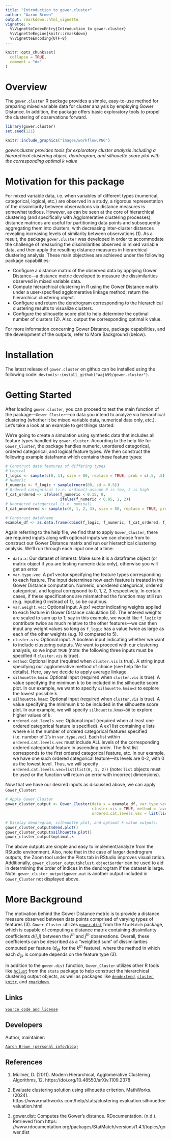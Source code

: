 ```yaml
---
title: "Introduction to gower.cluster"
author: "Aaron Brown"
output: rmarkdown::html_vignette
vignette: >
  %\VignetteIndexEntry{Introduction to gower.cluster}
  %\VignetteEngine{knitr::rmarkdown}
  %\VignetteEncoding{UTF-8}
---
```



```r
knitr::opts_chunk$set(
  collapse = TRUE,
  comment = "#>"
)
```



# Overview

The `gower.cluster` R package provides a simple, easy-to-use method for preparing mixed variable data for cluster analysis by employing Gower Distance. In addition, the package offers basic exploratory tools to propel the clustering of observations forward.

```r
library(gower.cluster)
set.seed(121)
```

```r

knitr::include_graphics("images/workflow.PNG")

```

*gower.cluster provides tools for exploratory cluster analysis including a hierarchical clustering object, dendrogram, and silhouette score plot with the corresponding optimal k value*



# Motivation for this package

For mixed variable data, i.e. when variables of different types (numerical, categorical, logical, etc.) are observed in a study, a rigorous representation of the dissimilarity between observations via distance measures is somewhat tedious. However, as can be seen at the core of hierarchical clustering (and specifically with Agglomerative clustering processes), distance matrices are useful for partitioning data points and subsequently aggregating them into clusters, with decreasing inter-cluster distances revealing increasing levels of similarity between observations (1). As a result, the package `gower.cluster` was developed in order to accommodate the challenge of measuring the dissimilarities observed in mixed variable data, and then apply the resulting distance measures in hierarchical clustering analysis. These main objectives are achieved under the following package capabilities:

* Configure a distance matrix of the observed data by applying Gower Distance—a distance metric developed to measure the dissimilarities observed in mixed variable data.
* Compute hierarchical clustering in R using the Gower Distance matrix under a user-specified agglomerative linkage method; return the hierarchical clustering object.
* Configure and return the dendrogram corresponding to the hierarchical clustering results to visualize clusters.
* Configure the silhouette score plot to help determine the optimal number of clusters (2). Also, output the corresponding optimal k value.

For more information concerning Gower Distance, package capabilities, and the development of the outputs, refer to More Background (below).



# Installation

The latest release of `gower.cluster` on github can be installed using the following code:
`devtools::install_github("aajb99/gower.cluster")`.



# Getting Started

After loading `gower.cluster`, you can proceed to test the main function of the package—`Gower_Cluster`—on data you intend to analyze via hierarchical clustering (whether it be mixed variable data, numerical data only, etc.). Let's take a look at an example to get things started:

We're going to create a simulation using synthetic data that includes all feature types handled by `gower.cluster`. According to the help file for `Gower_Cluster`, the package handles numeric, unordered categorical, ordered categorical, and logical feature types. We then construct the following example dataframe which contains these feature types:

```r

# Construct data features of differing types
# Logical
f_logic <- sample(c(0, 1), size = 80, replace = TRUE, prob = c(.5, .5))
# Numeric
f_numeric <- f_logic + sample(rnorm(80, sd = 0.5))
# Ordered categorical (i.e. ordinal)—assume 0 is low, 2 is high
f_cat_ordered <- ifelse(f_numeric < 0.15, 0, 
                        ifelse(f_numeric < 0.85, 1, 2))
# Unordered categorical (i.e. nominal)
f_cat_unordered <- sample(c(0, 1, 2, 3), size = 80, replace = TRUE, prob = c(.25, .25, .25, .25))

# Construct dataframe
example_df <- as.data.frame(cbind(f_logic, f_numeric, f_cat_ordered, f_cat_unordered))

```

Again referring to the help file, we find that to apply `Gower_Cluster`, there are required inputs along with optional inputs we can choose from to construct our Gower Distance matrix and run our hierarchical clustering analysis. We'll run through each input one at a time:

* `data.x`: Our dataset of interest. Make sure it is a dataframe object (or matrix object if you are testing numeric data only), otherwise you will get an error.
* `var.type.vec`: A px1 vector specifying the feature types corresponding to each feature. The input determines how each feature is treated in the Gower Distance computation. Numeric, unordered categorical, ordered categorical, and logical correpsond to 0, 1, 2, 3 respectively. In certain cases, if these specifications are mismatched the function may still run (e.g. inputting 0 instead of 1), so be cautious.
* `var.weight.vec`: Optional input. A px1 vector indicating weights applied to each feature in Gower Distance calculation (3). The entered weights are scaled to sum up to 1; say in this example, we would like `f_logic` to contribute twice as much relative to the other features—we can then input any weight values so long as `f_logic` has a value twice as large as each of the other weights (e.g. 10 compared to 5).
* `cluster.vis`: Optional input. A boolean input indicating whether we want to include clustering outputs. We want to proceed with our clustering analysis, so we input `TRUE` (note: the following three inputs must be specified if `cluster.vis` is true).
* `method`: Optional input (required when `cluster.vis` is true). A string input specifying our agglomerative method of choice (see help file for details). Here, say we decide to apply average linkage.
* `silhouette.kmin`: Optional input (required when `cluster.vis` is true). A value specifying the minimum k to be included in the silhouette score plot. In our example, we want to specify `silhouette.kmin=2` to explore the lowest possible k.
* `silhouette.kmax`: Optional input (required when `cluster.vis` is true). A value specifying the minimum k to be included in the silhouette score plot. In our example, we will specify `silhouette.kmax=30` to explore higher values of k.
* `ordered.cat.levels.vec`: Optional input (required when at least one ordered categorical feature is specified). A ex1 list containing e lists where e is the number of ordered categorical features specified (i.e. number of 2's in `var.type.vec`). Each list within `ordered.cat.levels.vec` must include ALL levels of the corresponding ordered categorical feature in ascending order. The first list corresponds to the first ordered categorical feature, etc. In our example, we have one such ordered categorical feature—its levels are 0-2, with 0 as the lowest level. Thus, we will specify `ordered.cat.levels.vec=list(list(0, 1, 2))` (note: `list` objects must be used or the function will return an error with incorrect dimensions).

Now that we have our desired inputs as discussed above, we can apply `Gower_Cluster`:

```r

# Apply Gower_Cluster
gower_cluster_output <- Gower_Cluster(data.x = example_df, var.type.vec = c(3, 0, 2, 1), var.weight.vec = c(10, 5, 5, 5), 
                                      cluster.vis = TRUE, method = 'average', silhouette.kmin = 2, silhouette.kmax = 30, 
                                      ordered.cat.levels.vec = list(list(0, 1, 2)))

# Display dendrogram, silhouette plot, and optimal k value outputs:
gower_cluster_output$dend.plot()
gower_cluster_output$silhouette.plot()
gower_cluster_output$optimal.k

```

The above outputs are simple and easy to implement/analyze from the RStudio environment. Also, note that in the case of larger dendrogram outputs, the Zoom tool under the Plots tab in RStudio improves visualization. Additionally, `gower_cluster_output$hclust.object$order` can be used to aid in determining the order of indices in the dendrogram if the dataset is large. Note: `gower_cluster_output$gower.mat` is another output included in `Gower_Cluster` not displayed above.



# More Background

The motivation behind the Gower Distance metric is to provide a distance measure observed between data points comprised of varying types of features (3). `Gower_Cluster` utilizes [`gower.dist`](https://www.rdocumentation.org/packages/StatMatch/versions/1.4.1/topics/gower.dist) from the `StatMatch` package, which is capable of computing a distance matrix containing dissimilarity coefficients $d(i,j)$ between the $i^{th}$ and $j^{th}$ observations. Overall, these coefficients can be described as a "weighted sum" of dissimilarities computed per feature ($d_{ijk}$ for the $k^{th}$ feature), where the method in which each $d_{ijk}$ is compute depends on the feature type (3).

In addition to the `gower.dist` function, `Gower_Cluster` utilizes other R tools like [`hclust`](https://www.rdocumentation.org/packages/stats/versions/3.6.2/topics/hclust) from the `stats` package to help construct the hierarchical clustering output objects, as well as packages like [`dendextend`](https://cran.r-project.org/web/packages/dendextend/vignettes/dendextend.html), [`cluster`](https://cran.r-project.org/web/packages/cluster/index.html), [`knitr`](https://yihui.org/knitr/), and [`rmarkdown`](https://rmarkdown.rstudio.com/docs/index.html).



## Links

[`Source code and license`](https://github.com/aajb99/gower.cluster)


## Developers

Author, maintainer:

[`Aaron Brown (personal info/blog)`](https://aajb99.github.io/)


## References

1. Müllner, D. (2011). Modern Hierarchical, Agglomerative Clustering Algorithms, 12.  https://doi.org/10.48550/arXiv.1109.2378 

2. Evaluate clustering solution using silhouette criterion. MathWorks. (2024). https://www.mathworks.com/help/stats/clustering.evaluation.silhouetteevaluation.html 

3. gower.dist: Computes the Gower’s distance. RDocumentation. (n.d.). Retrieved from https:
//www.rdocumentation.org/packages/StatMatch/versions/1.4.1/topics/gower.dist










